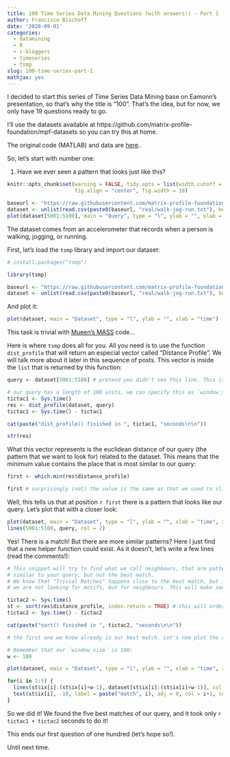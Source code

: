 ```yaml
---
title: 100 Time Series Data Mining Questions (with answers!) - Part 1
author: Francisco Bischoff
date: '2020-09-01'
categories:
  - datamining
  - R
  - r-bloggers
  - timeseries
  - tsmp
slug: 100-time-series-part-1
mathjax: yes
---
```


I decided to start this series of Time Series Data Mining base on Eamonn's presentation, so that's why the title is "100". That's the idea, but for now, we only have 19 questions ready to go.

I'll use the datasets available at https://github.com/matrix-profile-foundation/mpf-datasets so you can try this at home.

The original code (MATLAB) and data are [here](https://www.cs.ucr.edu/~eamonn/HundredQuestions.zip)..

So, let's start with number one:

1. Have we ever seen a pattern that looks just like this?

```r
knitr::opts_chunk$set(warning = FALSE, tidy.opts = list(width.cutoff = 90), tidy = TRUE,
                      fig.align = "center", fig.width = 10)
```

```r
baseurl <- "https://raw.githubusercontent.com/matrix-profile-foundation/mpf-datasets/a3a3c08a490dd0df29e64cb45dbb355855f4bcb2/"
dataset <- unlist(read.csv(paste0(baseurl, "real/walk-jog-run.txt"), header = FALSE), use.names = FALSE)
plot(dataset[5001:5100], main = "Query", type = "l", ylab = "", xlab = "time", lwd = 3, col = "darkred")
```

The dataset comes from an accelerometer that records when a person is walking, jogging, or running.

First, let's load the `tsmp` library and import our dataset:

```r
# install.packages("tsmp")

library(tsmp)

baseurl <- "https://raw.githubusercontent.com/matrix-profile-foundation/mpf-datasets/a3a3c08a490dd0df29e64cb45dbb355855f4bcb2/"
dataset <- unlist(read.csv(paste0(baseurl, "real/walk-jog-run.txt"), header = FALSE), use.names = FALSE)

```

And plot it:

```r
plot(dataset, main = "Dataset", type = "l", ylab = "", xlab = "time")
```

This task is trivial with [Mueen's MASS](https://www.cs.unm.edu/~mueen/FastestSimilaritySearch.html) code...

Here is where `tsmp` does all for you. All you need is to use the function `dist_profile` that will return an especial vector called "Distance Profile". We will talk more about it later in this sequence of posts. This vector is inside the `list` that is returned by this function:

```r
query <- dataset[5001:5100] # pretend you didn't see this line. This is the query from the first image above.

# our query has a length of 100 units, we can specify this as `window_size`, but here the function will know it.
tictac1 <- Sys.time()
res <- dist_profile(dataset, query)
tictac1 <- Sys.time() - tictac1

cat(paste("dist_profile() finished in ", tictac1, "seconds\n\n"))

str(res)
```

What this vector represents is the euclidean distance of our query (the pattern that we want to look for) related to the dataset. This means that the minimum value contains the place that is most similar to our query:

```r
first <- which.min(res$distance_profile)

first # surprisingly (not) the value is the same as that we used to slice our query...
```

Well, this tells us that at position `r first` there is a pattern that looks like our query. Let's plot that with a closer look:

```r
plot(dataset, main = "Dataset", type = "l", ylab = "", xlab = "time", xlim = c(4001, 6000))
lines(5001:5100, query, col = 2)
```

Yes! There is a match! But there are more similar patterns? Here I just find that a new helper function could exist. As it doesn't, let's write a few lines (read the comments!):

```r
# This snippet will try to find what we call neighbours, that are patterns that are
# similar to your query, but not the best match.
# We know that "Trivial Matches" happens close to the best match, but in this case
# we are not looking for motifs, but for neighbours. This will make sense in the future.

tictac2 <- Sys.time()
st <- sort(res$distance_profile, index.return = TRUE) # this will order the results and give us the position of them
tictac2 <- Sys.time() - tictac2

cat(paste("sort() finished in ", tictac2, "seconds\n\n"))

# the first one we know already is our best match. Let's now plot the results of three more "matches".

# Remember that our `window_size` is 100:
w <- 100

plot(dataset, main = "Dataset", type = "l", ylab = "", xlab = "time", xlim = c(4500, 6200))

for(i in 1:5) {
  lines(st$ix[i]:(st$ix[i]+w-1), dataset[st$ix[i]:(st$ix[i]+w-1)], col = i+1, lwd = 2)
  text(st$ix[i], -10, label = paste("match", i), adj = 0, col = i+1, cex = 0.8)
}


```

So we did it! We found the five best matches of our query, and it took only `r tictac1 + tictac2` seconds to do it!

This ends our first question of one hundred (let's hope so!).

Until next time.
